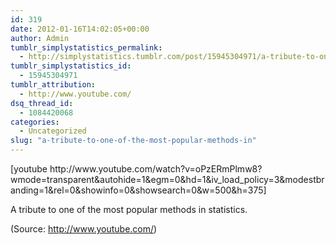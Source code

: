```yaml
---
id: 319
date: 2012-01-16T14:02:05+00:00
author: Admin
tumblr_simplystatistics_permalink:
  - http://simplystatistics.tumblr.com/post/15945304971/a-tribute-to-one-of-the-most-popular-methods-in
tumblr_simplystatistics_id:
  - 15945304971
tumblr_attribution:
  - http://www.youtube.com/
dsq_thread_id:
  - 1084420068
categories:
  - Uncategorized
slug: "a-tribute-to-one-of-the-most-popular-methods-in"
---
```

[youtube http://www.youtube.com/watch?v=oPzERmPlmw8?wmode=transparent&autohide=1&egm=0&hd=1&iv\_load\_policy=3&modestbranding=1&rel=0&showinfo=0&showsearch=0&w=500&h=375]

A tribute to one of the most popular methods in statistics.

<div class="attribution">
  (<span>Source:</span> <a href="http://www.youtube.com/">http://www.youtube.com/</a>)
</div>

